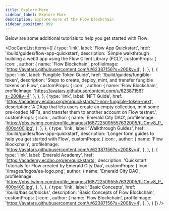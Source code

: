 ```yaml
---
title: Explore More
sidebar_label: Explore More
description: Explore more of the Flow blockchain
sidebar_position: 999
---
```




Below are some additional tutorials to help you get started with Flow:

<DocCardList items={[
  {
    type: 'link',
    label: 'Flow App Quickstart',
    href: '/build/guides/flow-app-quickstart',
    description: 'Simple walkthrough building a web3 app using the Flow Client Library (FCL)',
    customProps: {
      icon: <FontAwesomeIcon icon={faWindowMaximize} className="h-16" />,
      author: {
        name: 'Flow Blockchain',
        profileImage:
          'https://avatars.githubusercontent.com/u/62387156?s=200&v=4',
      },
    },
  },
  {
    type: 'link',
    label: 'Fungible Token Guide',
    href: '/build/guides/fungible-token',
    description: 'Steps to create, deploy, mint, and transfer fungible tokens on Flow',
    customProps: {
      icon: <FontAwesomeIcon icon={faCoins} className="h-16" />,
      author: {
        name: 'Flow Blockchain',
        profileImage:
          'https://avatars.githubusercontent.com/u/62387156?s=200&v=4',
      },
    },
  },
  {
    type: 'link',
    label: 'NFT Guide',
    href: 'https://academy.ecdao.org/en/quickstarts/1-non-fungible-token-next',
    description: 'A DApp that lets users create an empty collection, mint some pre-loaded NFTs, and transfer them to another account on Flow testnet.',
    customProps: {
      icon: <FontAwesomeIcon icon={faGem} className="h-16" />,
      author: {
        name: 'Emerald City DAO',
        profileImage:
          'https://pbs.twimg.com/profile_images/1687225095557632005/tUCmv8_P_400x400.jpg',
      },
    },
  },
  {
    type: 'link',
    label: 'Walkthrough Guides',
    href: '/build/guides/flow-app-quickstart',
    description: 'Longer form guides to help you get started with Flow',
    customProps: {
      icon: <FontAwesomeIcon icon={faBook} className="h-16" />,
      author: {
        name: 'Flow Blockchain',
        profileImage:
          'https://avatars.githubusercontent.com/u/62387156?s=200&v=4',
      },
    },
  },
  {
    type: 'link',
    label: 'Emerald Academy',
    href: 'https://academy.ecdao.org/en/quickstarts',
    description: 'Quickstart Tutorials for Flow created by Emerald City Dao',
    customProps: {
      icon: '/images/logos/ea-logo.png',
      author: {
        name: 'Emerald City DAO',
        profileImage:
          'https://pbs.twimg.com/profile_images/1687225095557632005/tUCmv8_P_400x400.jpg',
      },
    },
  },
  {
    type: 'link',
    label: 'Basic Concepts',
    href: '/build/basics/blocks',
    description: 'Basic Concepts of Flow Blockchain',
    customProps: {
      icon: <FontAwesomeIcon icon={faLandmark} className="h-16" />,
      author: {
        name: 'Flow Blockchain',
        profileImage:
          'https://avatars.githubusercontent.com/u/62387156?s=200&v=4',
      },
    },
  }
]} />
